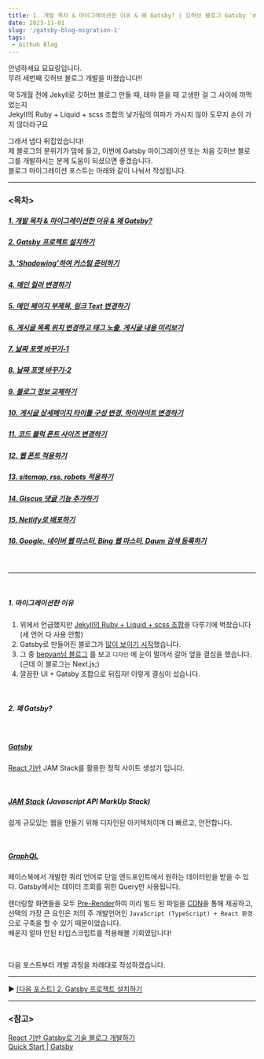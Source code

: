 ```yaml
---
title: 1. 개발 목차 & 마이그레이션한 이유 & 왜 Gatsby? | 깃허브 블로그 Gatsby 'minimal-blog' 테마로 마이그레이션 하기
date: 2023-11-01
slug: '/gatsby-blog-migration-1'
tags:
 - Github Blog
---
```


안녕하세요 묘묘링입니다.  
무려 세번째 깃허브 블로그 개발을 마쳤습니다!!

약 5개월 전에 Jekyll로 깃허브 블로그 만들 때, 테마 뜯을 때 고생한 걸 그 사이에 까먹었는지  
Jekyll의 Ruby + Liquid + scss 조합의 낯가림의 여파가 가시지 않아 도무지 손이 가지 않더라구요

그래서 냅다 뒤집었습니다!  
제 블로그의 분위기가 맘에 들고, 이번에 Gatsby 마이그레이션 또는 처음 깃허브 블로그를 개발하시는 분께 도움이 되셨으면 좋겠습니다.  
블로그 마이그레이션 포스트는 아래와 같이 나눠서 작성됩니다.

---

### \<목차>

##### [1. 개발 목차 & 마이그레이션한 이유 & 왜 Gatsby?](/gatsby-blog-migration-1)

##### [2. Gatsby 프로젝트 설치하기](/gatsby-blog-migration-2)

##### [3. 'Shadowing'하여 커스텀 준비하기](/gatsby-blog-migration-3)

##### [4. 메인 컬러 변경하기](/gatsby-blog-migration-4)

##### [5. 메인 페이지 부제목, 링크 Text 변경하기](/gatsby-blog-migration-5)

##### [6. 게시글 목록 위치 변경하고 태그 노출, 게시글 내용 미리보기](/gatsby-blog-migration-6)

##### [7. 날짜 포맷 바꾸기-1](/gatsby-blog-migration-7)

##### [8. 날짜 포맷 바꾸기-2](/gatsby-blog-migration-8)

##### [9. 블로그 정보 교체하기](/gatsby-blog-migration-9)

##### [10. 게시글 상세페이지 타이틀 구성 변경, 하이라이트 변경하기](/gatsby-blog-migration-10)

##### [11. 코드 블럭 폰트 사이즈 변경하기](/gatsby-blog-migration-11)

##### [12. 웹 폰트 적용하기](/gatsby-blog-migration-12)

##### [13. sitemap, rss, robots 적용하기](/gatsby-blog-migration-13)

##### [14. Giscus 댓글 기능 추가하기](/gatsby-blog-migration-14)

##### [15. Netlify로 배포하기](/gatsby-blog-migration-15)

##### [16. Google, 네이버 웹 마스터, Bing 웹 마스터, Daum 검색 등록하기](/gatsby-blog-migration-16)

<br />

---

<br />

##### 1. 마이그레이션한 이유

1. 위에서 언급했지만 <u>Jekyll의 Ruby + Liquid + scss 조합</u>을 다루기에 벅찼습니다 (세 언어 다 사용 안함)
2. Gatsby로 만들어진 블로그가 <u>많이 보이기 시작</u>했습니다.
3. 그 중 [bepyan님 블로그](https://bepyan.github.io/blog) 를 보고 `디자인` 에 눈이 멀어서 갈아 엎을 결심을 했습니다. (근데 이 블로그는 Next.js;)
4. 깔끔한 UI + Gatsby 조합으로 뒤집자! 이렇게 결심이 섰습니다.

<br />

##### 2. 왜 Gatsby?

<br />

##### [Gatsby](https://www.gatsbyjs.com/)

<u>[React](https://react.dev/) 기반</u> JAM Stack를 활용한 정적 사이트 생성기 입니다.

<br />

##### [JAM Stack](https://www.cloudflare.com/ko-kr/learning/performance/what-is-jamstack/) (Javascript API MarkUp Stack)

쉽게 규모있는 웹을 만들기 위해 디자인된 아키텍처이며 더 빠르고, 안전합니다.

<br />

##### [GraphQL](https://graphql.org/)

페이스북에서 개발한 쿼리 언어로 단일 엔드포인트에서 원하는 데이터만을 받을 수 있다. Gatsby에서는 데이터 조회를 위한 Query만 사용됩니다.

렌더링할 화면들을 모두 [Pre-Render](https://jeonghwan-kim.github.io/dev/2020/08/21/gatsby-prefetch.html)하여 미리 빌드 된 파일을 [CDN](https://ko.wikipedia.org/wiki/%EC%BD%98%ED%85%90%EC%B8%A0_%EC%A0%84%EC%86%A1_%EB%84%A4%ED%8A%B8%EC%9B%8C%ED%81%AC)을 통해 제공하고,  
선택의 가장 큰 요인은 저의 주 개발언어인 `JavaScript (TypeScript) + React 환경`으로 구축을 할 수 있기 때문이었습니다.  
배운지 얼마 안된 타입스크립트를 적용해볼 기회였답니다!

<br />

다음 포스트부터 개발 과정을 차례대로 작성하겠습니다.

---

▶️ [[다음 포스트] 2. Gatsby 프로젝트 설치하기](/gatsby-blog-migration-2)

---

### \<참고>

[React 기반 Gatsby로 기술 블로그 개발하기](https://www.inflearn.com/course/gatsby-%EA%B8%B0%EC%88%A0%EB%B8%94%EB%A1%9C%EA%B7%B8)  
[Quick Start | Gatsby](https://www.gatsbyjs.com/docs/quick-start/)
